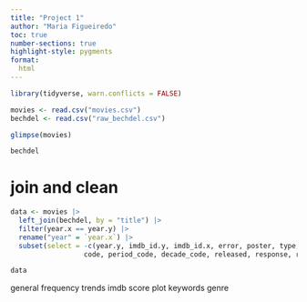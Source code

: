 ```yaml
---
title: "Project 1"
author: "Maria Figueiredo"
toc: true
number-sections: true
highlight-style: pygments
format:
  html
---
```


```r
library(tidyverse, warn.conflicts = FALSE)
```

```r
movies <- read.csv("movies.csv")
bechdel <- read.csv("raw_bechdel.csv")
```

```r
glimpse(movies)
```

```r
bechdel
```

# join and clean

```r
data <- movies |>
  left_join(bechdel, by = "title") |>
  filter(year.x == year.y) |>
  rename("year" = `year.x`) |>
  subset(select = -c(year.y, imdb_id.y, imdb_id.x, error, poster, type, imdb,
                  code, period_code, decade_code, released, response, runtime))
```

```r
data
```

general frequency trends
imdb score
plot keywords
genre